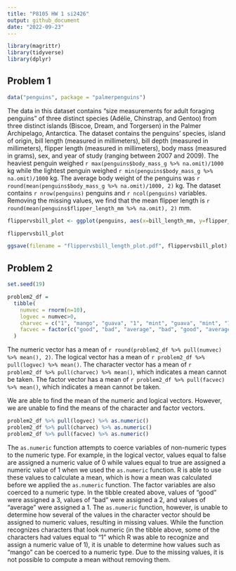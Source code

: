 ```yaml
---
title: "P8105 HW 1 si2426"
output: github_document
date: "2022-09-23"
---
```


```r
library(magrittr)
library(tidyverse)
library(dplyr)
```

## Problem 1
```r
data("penguins", package = "palmerpenguins")
```

The data in this dataset contains "size measurements for adult foraging penguins" of three distinct species (Adélie, Chinstrap, and Gentoo) from three distinct islands (Biscoe, Dream, and Torgersen) in the Palmer Archipelago, Antarctica. The dataset contains the penguins' species, island of origin, bill length (measured in millimeters), bill depth (measured in millimeters), flipper length (measured in millimeters), body mass (measured in grams), sex, and year of study (ranging between 2007 and 2009). The heaviest penguin weighed `r max(penguins$body_mass_g %>% na.omit)/1000` kg while the lightest penguin weighed `r min(penguins$body_mass_g %>% na.omit)/1000` kg. The average body weight of the penguins was `r round(mean(penguins$body_mass_g %>% na.omit)/1000, 2)` kg. The dataset contains `r nrow(penguins)` penguins and `r ncol(penguins)` variables. Removing the missing values, we find that the mean flipper length is `r round(mean(penguins$flipper_length_mm %>% na.omit), 2)` mm.

```r
flippervsbill_plot <- ggplot(penguins, aes(x=bill_length_mm, y=flipper_length_mm, color=species)) + geom_point() + ggtitle("Flipper Length (mm) vs. Bill length (mm)")

flippervsbill_plot
```

```r
ggsave(filename = "flippervsbill_length_plot.pdf", flippervsbill_plot)
```

## Problem 2
```r
set.seed(19)
```

```r
problem2_df = 
  tibble(
    numvec = rnorm(n=10),
    logvec = numvec>0,
    charvec = c("1", "mango", "guava", "1", "mint", "guava", "mint", "1", "1", "banana"),
    facvec = factor(c("good", "bad", "average", "bad", "good", "average", "average", "bad", "average", "bad"))
  )
```

The numeric vector has a mean of `r round(problem2_df %>% pull(numvec) %>% mean(), 2)`.
The logical vector has a mean of `r problem2_df %>% pull(logvec) %>% mean()`.
The character vector has a mean of `r problem2_df %>% pull(charvec) %>% mean()`, which indicates a mean cannot be taken.
The factor vector has a mean of `r problem2_df %>% pull(facvec) %>% mean()`, which indicates a mean cannot be taken.

We are able to find the mean of the numeric and logical vectors. However, we are unable to find the means of the character and factor vectors.

```r
problem2_df %>% pull(logvec) %>% as.numeric()
problem2_df %>% pull(charvec) %>% as.numeric()
problem2_df %>% pull(facvec) %>% as.numeric()
```

The `as.numeric` function attempts to coerce variables of non-numeric types to the numeric type. For example, in the logical vector, values equal to false are assigned a numeric value of 0 while values equal to true are assigned a numeric value of 1 when we used the `as.numeric` function. R is able to use these values to calculate a mean, which is how a mean was calculated before we applied the `as.numeric` function. The factor variables are also coerced to a numeric type. In the tibble created above, values of "good" were assigned a 3, values of "bad" were assigned a 2, and values of "average" were assigned a 1. The `as.numeric` function, however, is unable to determine how several of the values in the character vector should be assigned to numeric values, resulting in missing values. While the function recognizes characters that look numeric (in the tibble above, some of the characters had values equal to "1" which R was able to recognize and assign a numeric value of 1), it is unable to determine how values such as "mango" can be coerced to a numeric type. Due to the missing values, it is not possible to compute a mean without removing them.